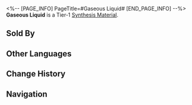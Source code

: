 <%-- [PAGE_INFO]
PageTitle=#Gaseous Liquid#
[END_PAGE_INFO] --%>
{{Item Infobox
|title       = Gaseous Liquid
|id          = 180006
|image       = Item Gaseous Liquid.png
|type        = 
|invCategory = Other Materials
|rarity      = 1
|effect      = Tier 1 Synthesis Material
|description = You can't tell if it's still in the container without lifting the lid.
|source1     = Found in destructible objects in Jarilo-VI
|source2     = Grocery Stand
|source3     = Calyx (Golden)
}}
{{Description|1=''"The answer my friend, is blowing in the gaseous liquid..."''}}
'''Gaseous Liquid''' is a Tier-1 [[Synthesis Material]].

==Sold By==
{{Shop Availability}}

==Other Languages==
{{Other Languages
|en   = Gaseous Liquid
|zhs  = 气态流体
|zht  = 氣態流體
|ja   = 気態流体
|ko   = 가스성 유체
|es   = Líquido gaseoso
|fr   = Liquide gazeux
|ru   = Газообразная жидкость
|th   = Gaseous liquid
|vi   = Thể Khí Lưu
|de   = Gasförmige Flüssigkeit
|id   = Gaseous liquid
|pt   = Gases Líquidos
}}

==Change History==
{{Change History|2.0}}

==Navigation==
{{Synthesis Material Navbox}}